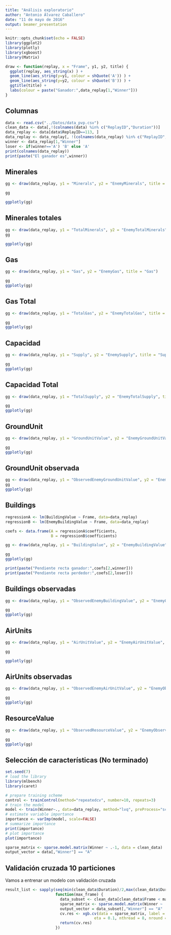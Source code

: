 ```yaml
---
title: "Análisis exploratorio"
author: "Antonio Álvarez Caballero"
date: "11 de mayo de 2016"
output: beamer_presentation
---
```


```r
knitr::opts_chunk$set(echo = FALSE)
library(ggplot2)
library(plotly)
library(xgboost)
library(Matrix)
```

```r
draw <- function(replay, x = "Frame", y1, y2, title) {
  ggplot(replay, aes_string(x) ) +
  geom_line(aes_string(y=y1, colour = shQuote('A')) ) +
  geom_line(aes_string(y=y2, colour = shQuote('B')) ) +
  ggtitle(title) +
  labs(colour = paste("Ganador:",data_replay[1,"Winner"]))
}
```



## Columnas

```r
data <- read.csv("../Datos/data_pvp.csv")
clean_data <- data[,!(colnames(data) %in% c("ReplayID","Duration"))]
data_replay <- data[data$ReplayID==113, ]
data_replay <- data_replay[, !(colnames(data_replay) %in% c("ReplayID","Duration"))]
winner <- data_replay[1,"Winner"]
loser <- if(winner=='A') 'B' else 'A'
print(colnames(data_replay))
print(paste("El ganador es",winner))
```

## Minerales

```r
gg <- draw(data_replay, y1 = "Minerals", y2 = "EnemyMinerals", title = "Minerals")

gg

ggplotly(gg)

```


## Minerales totales

```r
gg <- draw(data_replay, y1 = "TotalMinerals", y2 = "EnemyTotalMinerals", title = "Total Minerals")
gg

ggplotly(gg)
```

## Gas

```r
gg <- draw(data_replay, y1 = "Gas", y2 = "EnemyGas", title = "Gas")

gg
ggplotly(gg)
```

## Gas Total

```r
gg <- draw(data_replay, y1 = "TotalGas", y2 = "EnemyTotalGas", title = "Total Gas")

gg
ggplotly(gg)
```

## Capacidad

```r
gg <- draw(data_replay, y1 = "Supply", y2 = "EnemySupply", title = "Supply")

gg
ggplotly(gg)
```

## Capacidad Total

```r
gg <- draw(data_replay, y1 = "TotalSupply", y2 = "EnemyTotalSupply", title = "Total Supply")

gg
ggplotly(gg)
```


## GroundUnit

```r
gg <- draw(data_replay, y1 = "GroundUnitValue", y2 = "EnemyGroundUnitValue", title = "Ground Unit Values")

gg
ggplotly(gg)
```

## GroundUnit observada

```r
gg <- draw(data_replay, y1 = "ObservedEnemyGroundUnitValue", y2 = "EnemyObservedEnemyGroundUnitValue", title = "Observed Ground Unit Values")
gg
ggplotly(gg)
```


## Buildings

```r

regressionA <- lm(BuildingValue ~ Frame, data=data_replay)
regressionB <- lm(EnemyBuildingValue ~ Frame, data=data_replay)

coefs <- data.frame(A = regressionA$coefficients,
                    B = regressionB$coefficients)

gg <- draw(data_replay, y1 = "BuildingValue", y2 = "EnemyBuildingValue", title = "Building Values")

gg
ggplotly(gg)

print(paste("Pendiente recta ganador:",coefs[2,winner]))
print(paste("Pendiente recta perdedor:",coefs[2,loser]))


```

## Buildings observadas

```r
gg <- draw(data_replay, y1 = "ObservedEnemyBuildingValue", y2 = "EnemyObservedEnemyBuildingValue", title = "Observed Building Values")

gg
ggplotly(gg)
```

## AirUnits

```r
gg <- draw(data_replay, y1 = "AirUnitValue", y2 = "EnemyAirUnitValue", title = "Air Unit Values")

gg

ggplotly(gg)
```

## AirUnits observadas

```r
gg <- draw(data_replay, y1 = "ObservedEnemyAirUnitValue", y2 = "EnemyObservedEnemyAirUnitValue", title = "Observed Air Unit Values")

gg
ggplotly(gg)
```

## ResourceValue

```r
gg <- draw(data_replay, y1 = "ObservedResourceValue", y2 = "EnemyObservedResourceValue", title = "Observed Resource Values")

gg
ggplotly(gg)
```

## Selección de características (No terminado)

```r
set.seed(7)
# load the library
library(mlbench)
library(caret)

# prepare training scheme
control <- trainControl(method="repeatedcv", number=10, repeats=3)
# train the model
model <- train(Winner~., data=data_replay, method="lvq", preProcess="scale", trControl=control)
# estimate variable importance
importance <- varImp(model, scale=FALSE)
# summarize importance
print(importance)
# plot importance
plot(importance)
```

```r
sparse_matrix <- sparse.model.matrix(Winner ~ .-1, data = clean_data)
output_vector = data[,"Winner"] == "A"
```


## Validación cruzada 10 particiones

Vamos a entrenar un modelo con validación cruzada

```r
result_list <- sapply(seq(min(clean_data$Duration)/2,max(clean_data$Duration),1000),
                      function(max_frame) {
                        data_subset <- clean_data[clean_data$Frame < max_frame]
                        sparse_matrix <- sparse.model.matrix(Winner ~ .-1, data = data_subset)
                        output_vector = data_subset[,"Winner"] == "A"
                        cv.res <- xgb.cv(data = sparse_matrix, label = output_vector, max.depth = 48, silent = 1,
                                       eta = 0.1, nthread = 8, nround = 100,objective = "binary:logistic", nfold = 10)
                        return(cv.res)
                      })

```
